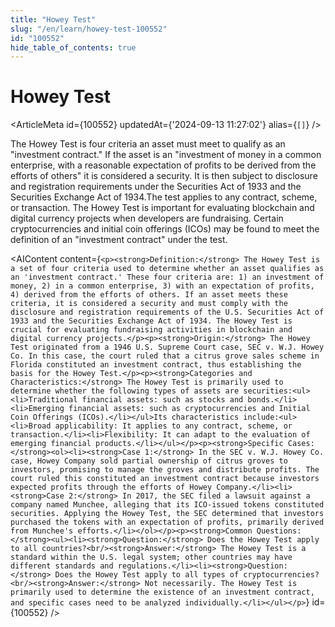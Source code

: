 ```yaml
---
title: "Howey Test"
slug: "/en/learn/howey-test-100552"
id: "100552"
hide_table_of_contents: true
---
```



# Howey Test

<ArticleMeta id={100552} updatedAt={'2024-09-13 11:27:02'} alias={`[]`} />
<div className='border-solid border-b border-t-0 my-4 border-[var(--ifm-color-gray-300)]' />

The Howey Test is four criteria an asset must meet to qualify as an "investment contract." If the asset is an "investment of money in a common enterprise, with a reasonable expectation of profits to be derived from the efforts of others" it is considered a security. It is then subject to disclosure and registration requirements under the Securities Act of 1933 and the Securities Exchange Act of 1934.The test applies to any contract, scheme, or transaction. The Howey Test is important for evaluating blockchain and digital currency projects when developers are fundraising. Certain cryptocurrencies and initial coin offerings (ICOs) may be found to meet the definition of an "investment contract" under the test.

<AIContent content={`<p><strong>Definition:</strong> The Howey Test is a set of four criteria used to determine whether an asset qualifies as an 'investment contract.' These four criteria are: 1) an investment of money, 2) in a common enterprise, 3) with an expectation of profits, 4) derived from the efforts of others. If an asset meets these criteria, it is considered a security and must comply with the disclosure and registration requirements of the U.S. Securities Act of 1933 and the Securities Exchange Act of 1934. The Howey Test is crucial for evaluating fundraising activities in blockchain and digital currency projects.</p><p><strong>Origin:</strong> The Howey Test originated from a 1946 U.S. Supreme Court case, SEC v. W.J. Howey Co. In this case, the court ruled that a citrus grove sales scheme in Florida constituted an investment contract, thus establishing the basis for the Howey Test.</p><p><strong>Categories and Characteristics:</strong> The Howey Test is primarily used to determine whether the following types of assets are securities:<ul><li>Traditional financial assets: such as stocks and bonds.</li><li>Emerging financial assets: such as cryptocurrencies and Initial Coin Offerings (ICOs).</li></ul>Its characteristics include:<ul><li>Broad applicability: It applies to any contract, scheme, or transaction.</li><li>Flexibility: It can adapt to the evaluation of emerging financial products.</li></ul></p><p><strong>Specific Cases:</strong><ol><li><strong>Case 1:</strong> In the SEC v. W.J. Howey Co. case, Howey Company sold partial ownership of citrus groves to investors, promising to manage the groves and distribute profits. The court ruled this constituted an investment contract because investors expected profits through the efforts of Howey Company.</li><li><strong>Case 2:</strong> In 2017, the SEC filed a lawsuit against a company named Munchee, alleging that its ICO-issued tokens constituted securities. Applying the Howey Test, the SEC determined that investors purchased the tokens with an expectation of profits, primarily derived from Munchee's efforts.</li></ol></p><p><strong>Common Questions:</strong><ul><li><strong>Question:</strong> Does the Howey Test apply to all countries?<br/><strong>Answer:</strong> The Howey Test is a standard within the U.S. legal system; other countries may have different standards and regulations.</li><li><strong>Question:</strong> Does the Howey Test apply to all types of cryptocurrencies?<br/><strong>Answer:</strong> Not necessarily. The Howey Test is primarily used to determine the existence of an investment contract, and specific cases need to be analyzed individually.</li></ul></p>`} id={100552} />
